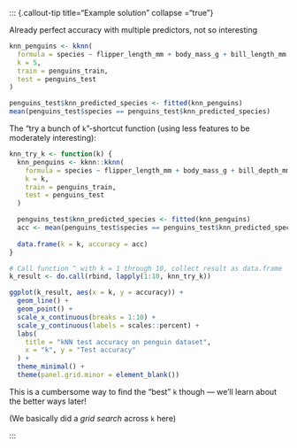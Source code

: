 ::: {.callout-tip title="Example solution" collapse ="true"}

Already perfect accuracy with multiple predictors, not so interesting

```r
knn_penguins <- kknn(
  formula = species ~ flipper_length_mm + body_mass_g + bill_length_mm + bill_depth_mm,
  k = 5,
  train = penguins_train,
  test = penguins_test
)

penguins_test$knn_predicted_species <- fitted(knn_penguins)
mean(penguins_test$species == penguins_test$knn_predicted_species)
```

The "try a bunch of `k`"-shortcut function (using less features to be moderately interesting):

```r
knn_try_k <- function(k) {
  knn_penguins <- kknn::kknn(
    formula = species ~ flipper_length_mm + body_mass_g + bill_depth_mm,
    k = k,
    train = penguins_train,
    test = penguins_test
  )

  penguins_test$knn_predicted_species <- fitted(knn_penguins)
  acc <- mean(penguins_test$species == penguins_test$knn_predicted_species)
  
  data.frame(k = k, accuracy = acc)
}

# Call function ^ with k = 1 through 10, collect result as data.frame
k_result <- do.call(rbind, lapply(1:10, knn_try_k))

ggplot(k_result, aes(x = k, y = accuracy)) +
  geom_line() +
  geom_point() +
  scale_x_continuous(breaks = 1:10) +
  scale_y_continuous(labels = scales::percent) +
  labs(
    title = "kNN test accuracy on penguin dataset",
    x = "k", y = "Test accuracy"
  ) +
  theme_minimal() +
  theme(panel.grid.minor = element_blank())
```

This is a cumbersome way to find the "best" `k` though --- we'll learn about the better ways later!

(We basically did a *grid search* across `k` here)

:::
